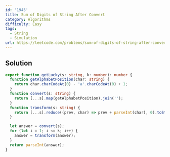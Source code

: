 ```yaml
---
id: '1945'
title: Sum of Digits of String After Convert
category: Algorithms
difficulty: Easy
tags:
  - String
  - Simulation
url: https://leetcode.com/problems/sum-of-digits-of-string-after-convert
---
```


## Solution

```typescript filename="solution.ts" copy
export function getLucky(s: string, k: number): number {
  function getAlphabetPosition(char: string) {
    return char.charCodeAt(0) - 'a'.charCodeAt(0) + 1;
  }
  function convert(s: string) {
    return [...s].map(getAlphabetPosition).join('');
  }
  function transform(s: string) {
    return [...s].reduce((prev, char) => prev + parseInt(char), 0).toString();
  }

  let answer = convert(s);
  for (let i = 1; i <= k; i++) {
    answer = transform(answer);
  }
  return parseInt(answer);
}
```

